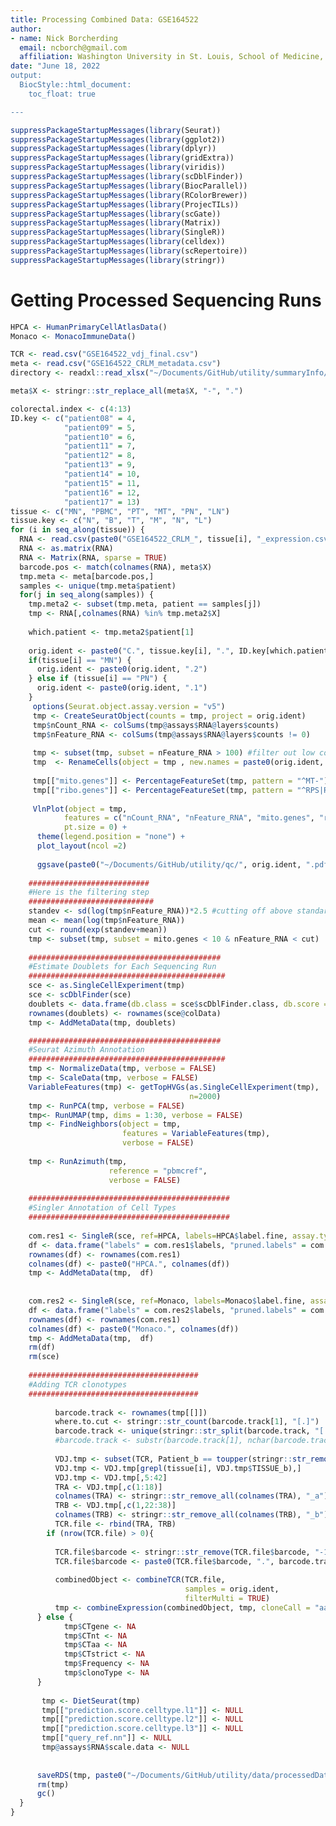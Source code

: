```yaml
---
title: Processing Combined Data: GSE164522
author: 
- name: Nick Borcherding
  email: ncborch@gmail.com
  affiliation: Washington University in St. Louis, School of Medicine, St. Louis, MO, USA
date: "June 18, 2022
output:
  BiocStyle::html_document:
    toc_float: true

---
```



```r
suppressPackageStartupMessages(library(Seurat))
suppressPackageStartupMessages(library(ggplot2))
suppressPackageStartupMessages(library(dplyr))
suppressPackageStartupMessages(library(gridExtra))
suppressPackageStartupMessages(library(viridis))
suppressPackageStartupMessages(library(scDblFinder))
suppressPackageStartupMessages(library(BiocParallel))
suppressPackageStartupMessages(library(RColorBrewer))
suppressPackageStartupMessages(library(ProjecTILs))
suppressPackageStartupMessages(library(scGate))
suppressPackageStartupMessages(library(Matrix))
suppressPackageStartupMessages(library(SingleR))
suppressPackageStartupMessages(library(celldex))
suppressPackageStartupMessages(library(scRepertoire))
suppressPackageStartupMessages(library(stringr))
```


# Getting Processed Sequencing Runs

```r
HPCA <- HumanPrimaryCellAtlasData()
Monaco <- MonacoImmuneData()

TCR <- read.csv("GSE164522_vdj_final.csv")
meta <- read.csv("GSE164522_CRLM_metadata.csv")
directory <- readxl::read_xlsx("~/Documents/GitHub/utility/summaryInfo/sample.directory.xlsx")

meta$X <- stringr::str_replace_all(meta$X, "-", ".")

colorectal.index <- c(4:13)
ID.key <- c("patient08" = 4, 
            "patient09" = 5,
            "patient10" = 6,
            "patient11" = 7,
            "patient12" = 8, 
            "patient13" = 9,
            "patient14" = 10,
            "patient15" = 11, 
            "patient16" = 12, 
            "patient17" = 13)
tissue <- c("MN", "PBMC", "PT", "MT", "PN", "LN")
tissue.key <- c("N", "B", "T", "M", "N", "L")
for (i in seq_along(tissue)) {
  RNA <- read.csv(paste0("GSE164522_CRLM_", tissue[i], "_expression.csv"), row.names = 1)
  RNA <- as.matrix(RNA)
  RNA <- Matrix(RNA, sparse = TRUE)
  barcode.pos <- match(colnames(RNA), meta$X)
  tmp.meta <- meta[barcode.pos,]
  samples <- unique(tmp.meta$patient)
  for(j in seq_along(samples)) {
    tmp.meta2 <- subset(tmp.meta, patient == samples[j])
    tmp <- RNA[,colnames(RNA) %in% tmp.meta2$X]
    
    which.patient <- tmp.meta2$patient[1]
    
    orig.ident <- paste0("C.", tissue.key[i], ".", ID.key[which.patient])
    if(tissue[i] == "MN") {
      orig.ident <- paste0(orig.ident, ".2")
    } else if (tissue[i] == "PN") {
      orig.ident <- paste0(orig.ident, ".1")
    }
     options(Seurat.object.assay.version = "v5")
     tmp <- CreateSeuratObject(counts = tmp, project = orig.ident)
     tmp$nCount_RNA <- colSums(tmp@assays$RNA@layers$counts)
     tmp$nFeature_RNA <- colSums(tmp@assays$RNA@layers$counts != 0)
     
     tmp <- subset(tmp, subset = nFeature_RNA > 100) #filter out low count/feature cells
     tmp  <- RenameCells(object = tmp , new.names = paste0(orig.ident, "_", rownames(tmp[[]])))
      
     tmp[["mito.genes"]] <- PercentageFeatureSet(tmp, pattern = "^MT-")
     tmp[["ribo.genes"]] <- PercentageFeatureSet(tmp, pattern = "^RPS|RPL-")
    
     VlnPlot(object = tmp, 
            features = c("nCount_RNA", "nFeature_RNA", "mito.genes", "ribo.genes"), 
            pt.size = 0) + 
      theme(legend.position = "none") + 
      plot_layout(ncol =2)
      
      ggsave(paste0("~/Documents/GitHub/utility/qc/", orig.ident, ".pdf"), height = 8, width=8)
      
    ###########################
    #Here is the filtering step
    ############################
    standev <- sd(log(tmp$nFeature_RNA))*2.5 #cutting off above standard deviation of 2.5
    mean <- mean(log(tmp$nFeature_RNA))
    cut <- round(exp(standev+mean))
    tmp <- subset(tmp, subset = mito.genes < 10 & nFeature_RNA < cut)
    
    ###########################################
    #Estimate Doublets for Each Sequencing Run
    ############################################
    sce <- as.SingleCellExperiment(tmp)
    sce <- scDblFinder(sce)
    doublets <- data.frame(db.class = sce$scDblFinder.class, db.score = sce$scDblFinder.score)
    rownames(doublets) <- rownames(sce@colData)
    tmp <- AddMetaData(tmp, doublets)

    ###########################################
    #Seurat Azimuth Annotation
    ############################################
    tmp <- NormalizeData(tmp, verbose = FALSE)
    tmp <- ScaleData(tmp, verbose = FALSE)
    VariableFeatures(tmp) <- getTopHVGs(as.SingleCellExperiment(tmp), 
                                        n=2000)
    tmp <- RunPCA(tmp, verbose = FALSE)
    tmp<- RunUMAP(tmp, dims = 1:30, verbose = FALSE)
    tmp <- FindNeighbors(object = tmp, 
                         features = VariableFeatures(tmp), 
                         verbose = FALSE)
   
    tmp <- RunAzimuth(tmp, 
                      reference = "pbmcref",
                      verbose = FALSE)
      
    #############################################
    #Singler Annotation of Cell Types
    #############################################
      
    com.res1 <- SingleR(sce, ref=HPCA, labels=HPCA$label.fine, assay.type.test=1)
    df <- data.frame("labels" = com.res1$labels, "pruned.labels" = com.res1$pruned.labels)
    rownames(df) <- rownames(com.res1)
    colnames(df) <- paste0("HPCA.", colnames(df))
    tmp <- AddMetaData(tmp,  df)
  
    
    com.res2 <- SingleR(sce, ref=Monaco, labels=Monaco$label.fine, assay.type.test=1)
    df <- data.frame("labels" = com.res2$labels, "pruned.labels" = com.res2$pruned.labels)
    rownames(df) <- rownames(com.res1)
    colnames(df) <- paste0("Monaco.", colnames(df))
    tmp <- AddMetaData(tmp,  df)
    rm(df)
    rm(sce)
      
    ######################################
    #Adding TCR clonotypes
    ######################################
    
          barcode.track <- rownames(tmp[[]])
          where.to.cut <- stringr::str_count(barcode.track[1], "[.]")
          barcode.track <- unique(stringr::str_split(barcode.track, "[.]", simplify = TRUE)[,where.to.cut+1])
          #barcode.track <- substr(barcode.track[1], nchar(barcode.track[1]), nchar(barcode.track[1]))
          
          VDJ.tmp <- subset(TCR, Patient_b == toupper(stringr::str_remove(samples[j], "atient"))) 
          VDJ.tmp <- VDJ.tmp[grepl(tissue[i], VDJ.tmp$TISSUE_b),]                    
          VDJ.tmp <- VDJ.tmp[,5:42]
          TRA <- VDJ.tmp[,c(1:18)]
          colnames(TRA) <- stringr::str_remove_all(colnames(TRA), "_a")
          TRB <- VDJ.tmp[,c(1,22:38)]
          colnames(TRB) <- stringr::str_remove_all(colnames(TRB), "_b")
          TCR.file <- rbind(TRA, TRB)
        if (nrow(TCR.file) > 0){
          
          TCR.file$barcode <- stringr::str_remove(TCR.file$barcode, "-1")
          TCR.file$barcode <- paste0(TCR.file$barcode, ".", barcode.track)
        
          combinedObject <- combineTCR(TCR.file, 
                                       samples = orig.ident, 
                                       filterMulti = TRUE)
          tmp <- combineExpression(combinedObject, tmp, cloneCall = "aa")
      } else {
            tmp$CTgene <- NA
            tmp$CTnt <- NA
            tmp$CTaa <- NA
            tmp$CTstrict <- NA
            tmp$Frequency <- NA
            tmp$clonoType <- NA
      }
    
       tmp <- DietSeurat(tmp)
       tmp[["prediction.score.celltype.l1"]] <- NULL
       tmp[["prediction.score.celltype.l2"]] <- NULL
       tmp[["prediction.score.celltype.l3"]] <- NULL
       tmp[["query_ref.nn"]] <- NULL
       tmp@assays$RNA$scale.data <- NULL
    
    
      saveRDS(tmp, paste0("~/Documents/GitHub/utility/data/processedData/seuratObjects/", orig.ident, ".rds"))
      rm(tmp)
      gc()
  }
}

  

```


